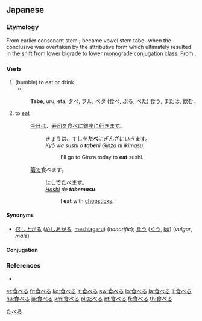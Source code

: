 ==Japanese==
{{ja-kanjitab|食}}

===Etymology===

From earlier consonant stem {{term|食ぶ|tab-}}; became vowel stem tabe- when the conclusive was overtaken by the attributive form which ultimately resulted in the shift from lower bigrade to lower monograde conjugation class. From {{term|賜ぶ|tab-|receive}}.

===Verb===
{{ja-verb|kk|type=2|hira=たべる|rom=taberu|hidx=たべる}}

# (humble) to eat or drink
#* {{RQ:Nippo Jisho|594}}
#: '''Tabe''', uru, eta. タベ, ブル, ベタ (食べ, ぶる, べた) 食う, または, 飲む.
# to [[eat]]
#: [[今日]][[は]]、[[寿司]][[を]][[食べる|食べ]][[に]][[銀座]][[に]][[行く|行き]][[ます]]。
#:: きょうは、すしを'''たべ'''にぎんざにいきます。
#:: ''Kyō wa sushi o '''tabe'''ni Ginza ni ikimasu.''
#::: I'll go to Ginza today to '''eat''' sushi.
#: [[箸]]で食べます。
#:: [[はし]]でたべます。
#:: ''[[hashi|Hashi]] de '''tabemasu'''.''
#::: I '''eat''' with [[chopstick]]s.

====Synonyms====
* {{sense|to eat}} [[召し上がる]] ([[めしあがる]], [[meshiagaru]]) (''honorific''); [[食う]] ([[くう]], [[kū]]) (''vulgar'', ''male'')

====Conjugation====
{{ja-ichi|食べ|たべ|tabe}}

===References===
* {{R:Nippo Jisho}}

[[Category:1000 Japanese basic words|たべる]]

[[et:食べる]]
[[fr:食べる]]
[[ko:食べる]]
[[it:食べる]]
[[sw:食べる]]
[[lo:食べる]]
[[la:食べる]]
[[li:食べる]]
[[hu:食べる]]
[[ja:食べる]]
[[km:食べる]]
[[pl:たべる]]
[[pt:食べる]]
[[fi:食べる]]
[[th:食べる]]